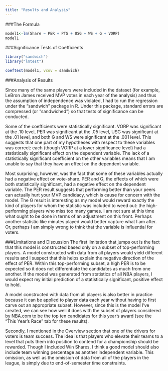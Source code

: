 ---
title: "Results and Analysis"
---

###The Formula
```{r, echo=FALSE}
model1<-lm(Share ~ PER + PTS + USG + WS + G + VORP)
model1
```


###Significance Tests of Coefficients

```{r, echo=FALSE}
library("sandwich")
library("lmtest")
```
```{r, echo=FALSE}
coeftest(model1, vcov = sandwich)
```

###Analysis of Results

Since many of the same players were included in the dataset (for example, LeBron James received MVP votes in each year of the analysis) and thus the assumption of independence was violated, I had to run the regression under the "sandwich" package in R. Under this package, standard errors are compressed (or "sandwiched") so that tests of significance can be conducted.

Some of the coefficients were statistically significant. VORP was significant at the .10 level, PER was significant at the .05 level, USG was significant at the .01 level, and both G and WS were significant at the .001 level. This suggests that one part of my hypotheses with respect to these variables was correct: each (though VORP at a lower significance level) had a statistically significant effect on the dependent variable. The lack of a statistically significant coefficient on the other variables means that I am unable to say that they have an effect on the dependent variable.

Most surprising, however, was the fact that some of these variables actually had a negative effect on vote-share. PER and G, the effects of which were both statistically significant, had a negative effect on the dependent variable. The PER result suggests that performing better than your peers can actually hurt your MVP candidacy, which is cause for concern with the model. The G result is interesting as my model would reward exactly the kind of players for whom the statistic was included to weed out: the high-performing players who miss too many games. I am not sure at this time what ought to be done in terms of an adjustment on this front. Perhaps another statistic like minutes played would better capture what I am after. Or, perhaps I am simply wrong to think that the variable is influential for voters.


###Limitations and Discussion
The first limitation that jumps out is the fact that this model is constructed based only on a subset of top-performing players. A model constructed with data from all players would yield different results and I suspect that this helps explain the negative direction of the effect of PER. Within this top-performing subset, a high PER is to be expected so it does not differentiate the candidates as much from one another. If the model was generated from statistics of all NBA players, I would expect my initial prediction of a statistically significant, positive effect to hold. 

A model constructed with data from all players is also better in practice because it can be applied to player data each year without having to first carve out an appropriate subset. However, since this is the model I've created, we can see how well it does with the subset of players considered by NBA.com to be the top ten candidates for this year's award (see the "This Year's Race" tab for these results).

Secondly, I mentioned in the Overview section that one of the drivers for voters is team success. The idea is that players who elevate their teams to a level that puts them into position to contend for a championship should be rewarded. Though I included Win Shares, I think a good model should also include team winning percentage as another independent variable. This omission, as well as the omission of data from all of the players in the league, is simply due to end-of-semester time constraints.